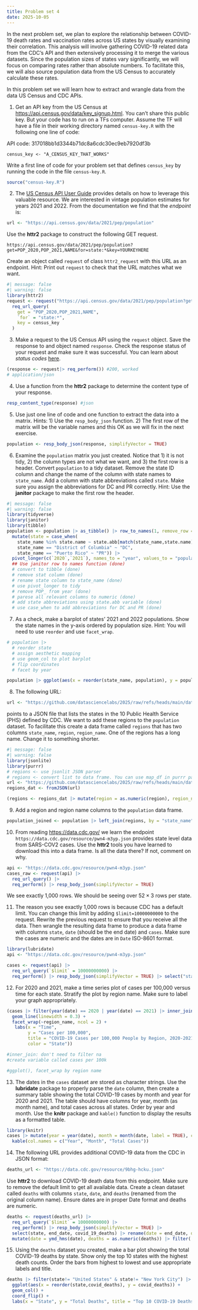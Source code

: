 ```yaml
---
title: Problem set 4
date: 2025-10-05
---
```


In the next problem set, we plan to explore the relationship between COVID-19 death rates and vaccination rates across US states by visually examining their correlation. This analysis will involve gathering COVID-19 related data from the CDC's API and then extensively processing it to merge the various datasets. Since the population sizes of states vary significantly, we will focus on comparing rates rather than absolute numbers. To facilitate this, we will also source population data from the US Census to accurately calculate these rates. 

In this problem set we will learn how to extract and wrangle data from the data US Census and CDC APIs.

1. Get an API key from the US Census at <https://api.census.gov/data/key_signup.html>. You can't share this public key. But your code has to run on a TFs computer. Assume the TF will have a file in their working directory named `census-key.R` with the following one line of code:

API code: 317018bb1d3344b71dc8a6cdc30ec9eb7920df3b

```
census_key <- "A_CENSUS_KEY_THAT_WORKS"
```

Write a first line of code for your problem set that defines `census_key` by running the code in the file `census-key.R`.

```r
source("census-key.R")
```

2. The [US Census API User Guide](https://www.census.gov/content/dam/Census/data/developers/api-user-guide/api-user-guide.pdf)
provides details on how to leverage this valuable resource. We are interested in vintage population estimates for years 2021 and 2022. From the documentation we find that the _endpoint_ is:


```r
url <- "https://api.census.gov/data/2021/pep/population"
```

Use the **httr2** package to construct the following GET request.

```
https://api.census.gov/data/2021/pep/population?get=POP_2020,POP_2021,NAME&for=state:*&key=YOURKEYHERE
```

Create an object called `request` of class `httr2_request` with this URL as an endpoint.
Hint: Print out `request` to check that the URL matches what we want.

```r
#| message: false
#| warning: false
library(httr2)
request <- request("https://api.census.gov/data/2021/pep/population?get=POP_2020,POP_2021,NAME&for=state:*&key=317018bb1d3344b71dc8a6cdc30ec9eb7920df3b") |>
  req_url_query(
    get = "POP_2020,POP_2021,NAME",
    `for` = "state:*",
    key = census_key
  )

```

3. Make a request to the US Census API using the `request` object. Save the response to and object named `response`. Check the response status of your request and make sure it was successful. You can learn about _status codes_ [here](https://en.wikipedia.org/wiki/List_of_HTTP_status_codes).


```r
(response <- request|> req_perform()) #200, worked
# application/json
```

4. Use a function from the **httr2** package to determine the content type of your response.

```r
resp_content_type(response) #json
```

5. Use just one line of code and one function to extract the data into a matrix. 
Hints: 1) Use the `resp_body_json` function. 2) The first row of the matrix will be the variable names and this OK as we will fix in the next exercise.

```r
population <- resp_body_json(response, simplifyVector = TRUE)
```

6. Examine the `population` matrix you just created. Notice that 1) it is not tidy, 2) the column types are not what we want, and 3) the first row is a header. Convert `population` to a tidy dataset. Remove the state ID column and change the name of the column with state names to `state_name`. Add a column with state abbreviations called `state`. Make sure you assign the abbreviations for DC and PR correctly. Hint: Use the **janitor** package to make the first row the header. 

```r
#| message: false
#| warning: false
library(tidyverse)
library(janitor)
library(tibble)
population <- population |> as_tibble() |> row_to_names(1, remove_row = TRUE, remove_rows_above = TRUE) |> rename(state_name = NAME, `2020` = POP_2020, `2021` = POP_2021) |> select(-4) |> arrange(state_name) |>  mutate(across(c("2020","2021"), as.numeric)) |> 
  mutate(state = case_when(
    state_name %in% state.name ~ state.abb[match(state_name,state.name)], 
    state_name == "District of Columbia" ~ "DC",
    state_name == "Puerto Rico" ~ "PR")) |> 
  pivot_longer(c(`2020`,`2021`), names_to = "year", values_to = "population")
  ## Use janitor row to names function (done)
  # convert to tibble (done)
  # remove stat column (done)
  # rename state column to state_name (done)
  # use pivot_longer to tidy
  # remove POP_ from year (done)
  # parese all relevant columns to numeric (done)
  # add state abbreviations using state.abb variable (done)
  # use case_when to add abbreviations for DC and PR (done)
```

7. As a check, make a barplot of states' 2021 and 2022 populations. Show the state names in the y-axis ordered by population size.  Hint: You will need to use `reorder` and use `facet_wrap`.

```r
# population |> 
  # reorder state
  # assign aesthetic mapping
  # use geom_col to plot barplot
  # flip coordinates
  # facet by year

population |> ggplot(aes(x = reorder(state_name, population), y = population)) + geom_col() + facet_wrap(~ year) + coord_flip() + labs(x = "State", y = "Population", title = "State populations by year") 
```


8. The following URL:

```r
url <- "https://github.com/datasciencelabs/2025/raw/refs/heads/main/data/regions.json"
```

points to a JSON file that lists the states in the 10 Public Health Service (PHS) defined by CDC. We want to add these regions to the `population` dataset. To facilitate this create a data frame called `regions` that has two columns `state_name`, `region`, `region_name`. One of the regions has a long name. Change it to something shorter.

```r
#| message: false
#| warning: false
library(jsonlite)
library(purrr)
# regions <- use jsonlit JSON parser 
# regions <- convert list to data frame. You can use map_df in purrr package 
url <- "https://github.com/datasciencelabs/2025/raw/refs/heads/main/data/regions.json"
regions_dat <- fromJSON(url) 

(regions <- regions_dat |> mutate(region = as.numeric(region), region_name = as.character(region_name), states = as.character(states)) |> separate_rows(states, sep = ", ") |> rename(state_name = states) |> mutate(state_name = str_remove_all(state_name, 'c\\("|"\\)|"')) |> mutate(region_name = ifelse(region_name == "New York and New Jersey, Puerto Rico, Virgin Islands", "NY NJ PR VI", region_name)))
```

9. Add a region and region name columns to the `population` data frame.

```r
population_joined <- population |> left_join(regions, by = "state_name")
```


10. From reading <https://data.cdc.gov/> we learn the endpoint `https://data.cdc.gov/resource/pwn4-m3yp.json` provides state level data from SARS-COV2 cases. Use the **httr2** tools you have learned to download this into a data frame. Is all the data there? If not, comment on why.


```r
api <- "https://data.cdc.gov/resource/pwn4-m3yp.json"
cases_raw <- request(api) |>
  req_url_query() |>
  req_perform() |> resp_body_json(simplifyVector = TRUE)
```

We see exactly 1,000 rows. We should be seeing over $52 \times 3$ rows per state.

11. The reason you see exactly 1,000 rows is because CDC has a default limit. You can change this limit by adding `$limit=10000000000` to the request. Rewrite the previous request to ensure that you receive all the data. Then wrangle the resulting data frame to produce a data frame with columns `state`, `date` (should be the end date) and `cases`. Make sure the cases are numeric and the dates are in `Date` ISO-8601 format.

```r
library(lubridate)
api <- "https://data.cdc.gov/resource/pwn4-m3yp.json"

cases <- request(api) |>
  req_url_query(`$limit` = 10000000000) |>
  req_perform() |> resp_body_json(simplifyVector = TRUE) |> select("state", "end_date", "new_cases") |> mutate(end_date = ymd_hms(end_date), new_cases = as.numeric(new_cases)) |> rename(cases = new_cases, date = end_date) |> filter(!is.na(state) & !is.na(cases) & !is.na(cases))
```


12. For 2020 and 2021, make a time series plot of cases per 100,000 versus time for each state. Stratify the plot by region name. Make sure to label your graph appropriately. 

```r
(cases |> filter(year(date) == 2020 | year(date) == 2021) |> inner_join(population_joined, by = "state") |> group_by(state, date, region_name) |> summarize(case_per_100k = (cases/population)*100000) |> ggplot(aes(x = date, y = case_per_100k, color = state)) +
  geom_line(linewidth = 0.3) +
  facet_wrap(~region_name, ncol = 2) +
   labs(x = "Time",
        y = "Cases per 100,000",
        title = "COVID-19 Cases per 100,000 People by Region, 2020-2021",
        color = "State")) 

#inner_join: don't need to filter na
#create variable called cases per 100k

#ggplot(), facet_wrap by region name
```

13. The dates in the `cases` dataset are stored as character strings. Use the **lubridate** package to properly parse the `date` column, then create a summary table showing the total COVID-19 cases by month and year for 2020 and 2021. The table should have columns for year, month (as month name), and total cases across all states. Order by year and month. Use the **knitr** package and `kable()` function to display the results as a formatted table.

```r
library(knitr)
cases |> mutate(year = year(date), month = month(date, label = TRUE), cases = as.numeric(cases)) |> select(state, year, month, cases) |> filter(year == 2020 | year == 2021) |> group_by(year, month) |> summarize(total_cases = sum(cases,na.rm = TRUE)) |> #arrange
  kable(col.names = c("Year", "Month", "Total Cases"))
```

14. The following URL provides additional COVID-19 data from the CDC in JSON format:

```r
deaths_url <- "https://data.cdc.gov/resource/9bhg-hcku.json"
```

Use **httr2** to download COVID-19 death data from this endpoint. Make sure to remove the default limit to get all available data. Create a clean dataset called `deaths` with columns `state`, `date`, and `deaths` (renamed from the original column name). Ensure dates are in proper Date format and deaths are numeric.


```r
deaths <- request(deaths_url) |>
  req_url_query(`$limit` = 10000000000) |>
  req_perform() |> resp_body_json(simplifyVector = TRUE) |>
  select(state, end_date, covid_19_deaths) |> rename(date = end_date, deaths = covid_19_deaths) |>
  mutate(date = ymd_hms(date), deaths = as.numeric(deaths)) |> filter(!is.na(deaths)) #drop NA
```

15. Using the `deaths` dataset you created, make a bar plot showing the total COVID-19 deaths by state. Show only the top 10 states with the highest death counts. Order the bars from highest to lowest and use appropriate labels and title.

```r
deaths |> filter(state!= "United States" & state!= "New York City") |> group_by(state) |> summarize(covid_deaths = sum(deaths, na.rm = TRUE)) |> arrange(desc(covid_deaths)) |> head(n=10) |> 
  ggplot(aes(x = reorder(state,covid_deaths), y = covid_deaths)) +
  geom_col() + 
  coord_flip() +
  labs(x = "State", y = "Total Deaths", title = "Top 10 COVID-19 Deaths by State")
```
